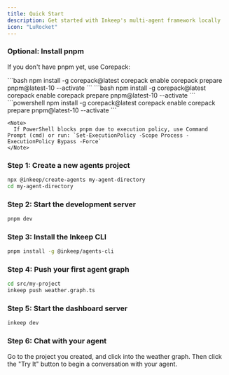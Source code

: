 ```yaml
---
title: Quick Start
description: Get started with Inkeep's multi-agent framework locally
icon: "LuRocket"
---
```


### Optional: Install pnpm

If you don't have pnpm yet, use Corepack:

<Tabs>
  <Tab title="macOS">
    ```bash
    npm install -g corepack@latest
    corepack enable
    corepack prepare pnpm@latest-10 --activate
    ```
  </Tab>
  <Tab title="Linux">
    ```bash
    npm install -g corepack@latest
    corepack enable
    corepack prepare pnpm@latest-10 --activate
    ```
  </Tab>
  <Tab title="Windows">
    ```powershell
    npm install -g corepack@latest
    corepack enable
    corepack prepare pnpm@latest-10 --activate
    ```

    <Note>
      If PowerShell blocks pnpm due to execution policy, use Command Prompt (cmd) or run: `Set-ExecutionPolicy -Scope Process -ExecutionPolicy Bypass -Force`
    </Note>
  </Tab>
</Tabs>

### Step 1: Create a new agents project

```bash
npx @inkeep/create-agents my-agent-directory
cd my-agent-directory
```

### Step 2: Start the development server

```bash
pnpm dev
```

### Step 3: Install the Inkeep CLI

```bash
pnpm install -g @inkeep/agents-cli
```

### Step 4: Push your first agent graph

```bash
cd src/my-project
inkeep push weather.graph.ts
```

### Step 5: Start the dashboard server

```bash
inkeep dev
```

### Step 6: Chat with your agent

Go to the project you created, and click into the weather graph. Then click the "Try It" button to begin a conversation with your agent.